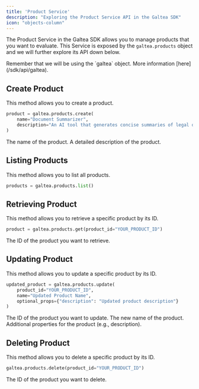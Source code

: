 ```yaml
---
title: 'Product Service'
description: "Exploring the Product Service API in the Galtea SDK"
icon: "objects-column"
---
```


The Product Service in the Galtea SDK allows you to manage products that you want to evaluate.
This Service is exposed by the `galtea.products` object and we will further explore its API down below.

<Info>
  Remember that we will be using the `galtea` object. More information [here](/sdk/api/galtea).
</Info>

## Create Product

This method allows you to create a product.

```python
product = galtea.products.create(
    name="Document Summarizer",
    description="An AI tool that generates concise summaries of legal documents while preserving key information."
)
```

<ResponseField name="name" type="string" required>
  The name of the product.
</ResponseField>

<ResponseField name="description" type="string" required>
  A detailed description of the product.
</ResponseField>

## Listing Products

This method allows you to list all products.

```python
products = galtea.products.list()
```

## Retrieving Product

This method allows you to retrieve a specific product by its ID.

```python
product = galtea.products.get(product_id="YOUR_PRODUCT_ID")
```

<ResponseField name="product_id" type="string" required>
  The ID of the product you want to retrieve.
</ResponseField>

## Updating Product

This method allows you to update a specific product by its ID.

```python
updated_product = galtea.products.update(
    product_id="YOUR_PRODUCT_ID",
    name="Updated Product Name",
    optional_props={"description": "Updated product description"}
)
```

<ResponseField name="product_id" type="string" required>
  The ID of the product you want to update.
</ResponseField>

<ResponseField name="name" type="string">
  The new name of the product.
</ResponseField>

<ResponseField name="optional_props" type="object">
  Additional properties for the product (e.g., description).
</ResponseField>

## Deleting Product

This method allows you to delete a specific product by its ID.

```python
galtea.products.delete(product_id="YOUR_PRODUCT_ID")
```

<ResponseField name="product_id" type="string" required>
  The ID of the product you want to delete.
</ResponseField>

